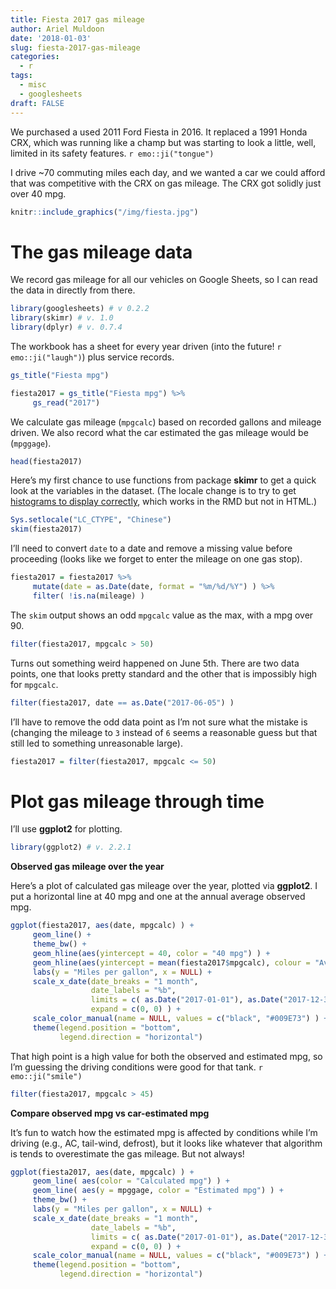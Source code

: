 ```yaml
---
title: Fiesta 2017 gas mileage
author: Ariel Muldoon
date: '2018-01-03'
slug: fiesta-2017-gas-mileage
categories:
  - r
tags:
  - misc
  - googlesheets
draft: FALSE
---
```


We purchased a used 2011 Ford Fiesta in 2016.  It replaced a 1991 Honda CRX, which was running like a champ but was starting to look a little, well, limited in its safety features. `r emo::ji("tongue")`

I drive ~70 commuting miles each day, and we wanted a car we could afford that was competitive with the CRX on gas mileage.  The CRX got solidly just over 40 mpg.

```r
knitr::include_graphics("/img/fiesta.jpg")
```

# The gas mileage data

We record gas mileage for all our vehicles on Google Sheets, so I can read the data in directly from there.

```r
library(googlesheets) # v 0.2.2
library(skimr) # v. 1.0
library(dplyr) # v. 0.7.4
```

The workbook has a sheet for every year driven (into the future! `r emo::ji("laugh")`) plus service records.

```r
gs_title("Fiesta mpg")
```

```r
fiesta2017 = gs_title("Fiesta mpg") %>%
     gs_read("2017")
```

We calculate gas mileage (`mpgcalc`) based on recorded gallons and mileage driven.  We also record what the car estimated the gas mileage would be (`mpggage`).  

```r
head(fiesta2017)
```

Here's my first chance to use functions from package **skimr** to get a quick look at the variables in the dataset. (The locale change is to try to get [histograms to display correctly](https://github.com/ropenscilabs/skimr/issues/136), which works in the RMD but not in HTML.)

```r
Sys.setlocale("LC_CTYPE", "Chinese")
skim(fiesta2017)
```

I'll need to convert `date` to a date and remove a missing value before proceeding (looks like we forget to enter the mileage on one gas stop).

```r
fiesta2017 = fiesta2017 %>%
     mutate(date = as.Date(date, format = "%m/%d/%Y") ) %>%
     filter( !is.na(mileage) )
```

The `skim` output shows an odd `mpgcalc` value as the max, with a mpg over 90.  

```r
filter(fiesta2017, mpgcalc > 50)
```

Turns out something weird happened on June 5th.  There are two data points, one that looks pretty standard and the other that is impossibly high for `mpgcalc`.  

```r
filter(fiesta2017, date == as.Date("2017-06-05") )
```

I'll have to remove the odd data point as I'm not sure what the mistake is (changing the mileage to `3` instead of `6` seems a reasonable guess but that still led to something unreasonable large).

```r
fiesta2017 = filter(fiesta2017, mpgcalc <= 50)
```

# Plot gas mileage through time

I'll use **ggplot2** for plotting.

```r
library(ggplot2) # v. 2.2.1
```

**Observed gas mileage over the year**

Here's a plot of calculated gas mileage over the year, plotted via **ggplot2**.  I put a horizontal line at 40 mpg and one at the annual average observed mpg.

```r
ggplot(fiesta2017, aes(date, mpgcalc) ) +
     geom_line() +
     theme_bw() +
     geom_hline(aes(yintercept = 40, color = "40 mpg") ) +
     geom_hline(aes(yintercept = mean(fiesta2017$mpgcalc), colour = "Average observed mpg") ) +
     labs(y = "Miles per gallon", x = NULL) +
     scale_x_date(date_breaks = "1 month",
                  date_labels = "%b",
                  limits = c( as.Date("2017-01-01"), as.Date("2017-12-31") ),
                  expand = c(0, 0) ) +
     scale_color_manual(name = NULL, values = c("black", "#009E73") ) +
     theme(legend.position = "bottom",
           legend.direction = "horizontal")
```

That high point is a high value for both the observed and estimated mpg, so I'm guessing the driving conditions were good for that tank. `r emo::ji("smile")`

```r
filter(fiesta2017, mpgcalc > 45)
```

**Compare observed mpg vs car-estimated mpg**

It's fun to watch how the estimated mpg is affected by conditions while I'm driving (e.g., AC, tail-wind, defrost), but it looks like whatever that algorithm is tends to overestimate the gas mileage.  But not always!

```r
ggplot(fiesta2017, aes(date, mpgcalc) ) +
     geom_line( aes(color = "Calculated mpg") ) +
     geom_line( aes(y = mpggage, color = "Estimated mpg") ) +
     theme_bw() +
     labs(y = "Miles per gallon", x = NULL) +
     scale_x_date(date_breaks = "1 month",
                  date_labels = "%b",
                  limits = c( as.Date("2017-01-01"), as.Date("2017-12-31") ),
                  expand = c(0, 0) ) +
     scale_color_manual(name = NULL, values = c("black", "#009E73") ) +
     theme(legend.position = "bottom",
           legend.direction = "horizontal")
```

